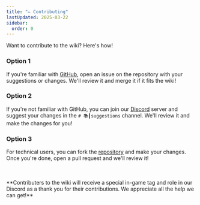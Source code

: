 ```yaml
---
title: "✏️ Contributing"
lastUpdated: 2025-03-22
sidebar:
  order: 0
---
```



Want to contribute to the wiki? Here's how!

### Option 1

If you're familiar with [GitHub](https://github.com/LumaLibre/wiki/issues), open an issue on the
repository with your suggestions or changes. We'll review it and merge it if it fits the wiki!

### Option 2

If you're not familiar with GitHub, you can join our [Discord](https://lumamc.net/chat) server and
suggest your changes in the `# 📚┃suggestions` channel. We'll review it and make the changes for
you!

### Option 3

For technical users, you can fork the [repository](https://github.com/LumaLibre/wiki) and make your
changes. Once you're done, open a pull request and we'll review it!

<br />
<br />
**Contributers to the wiki will receive a special in-game tag and role in our Discord as a thank you
for their contributions. We appreciate all the help we can get!**
